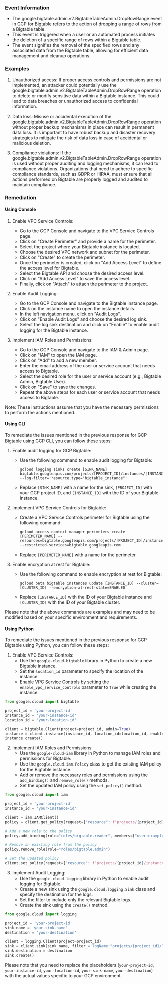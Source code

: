 
### Event Information

- The google.bigtable.admin.v2.BigtableTableAdmin.DropRowRange event in GCP for Bigtable refers to the action of dropping a range of rows from a Bigtable table.
- This event is triggered when a user or an automated process initiates the deletion of a specific range of rows within a Bigtable table.
- The event signifies the removal of the specified rows and any associated data from the Bigtable table, allowing for efficient data management and cleanup operations.


### Examples

1. Unauthorized access: If proper access controls and permissions are not implemented, an attacker could potentially use the google.bigtable.admin.v2.BigtableTableAdmin.DropRowRange operation to delete or modify sensitive data within a Bigtable instance. This could lead to data breaches or unauthorized access to confidential information.

2. Data loss: Misuse or accidental execution of the google.bigtable.admin.v2.BigtableTableAdmin.DropRowRange operation without proper backup mechanisms in place can result in permanent data loss. It is important to have robust backup and disaster recovery strategies to mitigate the risk of data loss in case of accidental or malicious deletion.

3. Compliance violations: If the google.bigtable.admin.v2.BigtableTableAdmin.DropRowRange operation is used without proper auditing and logging mechanisms, it can lead to compliance violations. Organizations that need to adhere to specific compliance standards, such as GDPR or HIPAA, must ensure that all actions performed on Bigtable are properly logged and audited to maintain compliance.

### Remediation

#### Using Console

1. Enable VPC Service Controls:
   - Go to the GCP Console and navigate to the VPC Service Controls page.
   - Click on "Create Perimeter" and provide a name for the perimeter.
   - Select the project where your Bigtable instance is located.
   - Choose the desired VPC network and subnet for the perimeter.
   - Click on "Create" to create the perimeter.
   - Once the perimeter is created, click on "Add Access Level" to define the access level for Bigtable.
   - Select the Bigtable API and choose the desired access level.
   - Click on "Add Access Level" to save the access level.
   - Finally, click on "Attach" to attach the perimeter to the project.

2. Enable Audit Logging:
   - Go to the GCP Console and navigate to the Bigtable instance page.
   - Click on the instance name to open the instance details.
   - In the left navigation menu, click on "Audit Logs".
   - Click on "Enable Audit Logs" and choose the desired log sink.
   - Select the log sink destination and click on "Enable" to enable audit logging for the Bigtable instance.

3. Implement IAM Roles and Permissions:
   - Go to the GCP Console and navigate to the IAM & Admin page.
   - Click on "IAM" to open the IAM page.
   - Click on "Add" to add a new member.
   - Enter the email address of the user or service account that needs access to Bigtable.
   - Select the desired role for the user or service account (e.g., Bigtable Admin, Bigtable User).
   - Click on "Save" to save the changes.
   - Repeat the above steps for each user or service account that needs access to Bigtable.

Note: These instructions assume that you have the necessary permissions to perform the actions mentioned.

#### Using CLI

To remediate the issues mentioned in the previous response for GCP Bigtable using GCP CLI, you can follow these steps:

1. Enable audit logging for GCP Bigtable:
   - Use the following command to enable audit logging for Bigtable:
     ```
     gcloud logging sinks create [SINK_NAME] bigtable.googleapis.com/projects/[PROJECT_ID]/instances/[INSTANCE_ID] --log-filter='resource.type="bigtable_instance"'
     ```
   - Replace `[SINK_NAME]` with a name for the sink, `[PROJECT_ID]` with your GCP project ID, and `[INSTANCE_ID]` with the ID of your Bigtable instance.

2. Implement VPC Service Controls for Bigtable:
   - Create a VPC Service Controls perimeter for Bigtable using the following command:
     ```
     gcloud access-context-manager perimeters create [PERIMETER_NAME] --resources=bigtable.googleapis.com/projects/[PROJECT_ID]/instances/[INSTANCE_ID] --restricted-services=bigtable.googleapis.com
     ```
   - Replace `[PERIMETER_NAME]` with a name for the perimeter.

3. Enable encryption at rest for Bigtable:
   - Use the following command to enable encryption at rest for Bigtable:
     ```
     gcloud beta bigtable instances update [INSTANCE_ID] --cluster=[CLUSTER_ID] --encryption-at-rest-state=ENABLED
     ```
   - Replace `[INSTANCE_ID]` with the ID of your Bigtable instance and `[CLUSTER_ID]` with the ID of your Bigtable cluster.

Please note that the above commands are examples and may need to be modified based on your specific environment and requirements.

#### Using Python

To remediate the issues mentioned in the previous response for GCP Bigtable using Python, you can follow these steps:

1. Enable VPC Service Controls:
   - Use the `google-cloud-bigtable` library in Python to create a new Bigtable instance.
   - Set the `location_id` parameter to specify the location of the instance.
   - Enable VPC Service Controls by setting the `enable_vpc_service_controls` parameter to `True` while creating the instance.

```python
from google.cloud import bigtable

project_id = 'your-project-id'
instance_id = 'your-instance-id'
location_id = 'your-location-id'

client = bigtable.Client(project=project_id, admin=True)
instance = client.instance(instance_id, location_id=location_id, enable_vpc_service_controls=True)
instance.create()
```

2. Implement IAM Roles and Permissions:
   - Use the `google-cloud-iam` library in Python to manage IAM roles and permissions for Bigtable.
   - Use the `google.cloud.iam.Policy` class to get the existing IAM policy for the Bigtable instance.
   - Add or remove the necessary roles and permissions using the `add_binding()` and `remove_role()` methods.
   - Set the updated IAM policy using the `set_policy()` method.

```python
from google.cloud import iam

project_id = 'your-project-id'
instance_id = 'your-instance-id'

client = iam.IAMClient()
policy = client.get_policy(request={"resource": f"projects/{project_id}/instances/{instance_id}"})

# Add a new role to the policy
policy.add_binding(role="roles/bigtable.reader", members=["user:example@example.com"])

# Remove an existing role from the policy
policy.remove_role(role="roles/bigtable.admin")

# Set the updated policy
client.set_policy(request={"resource": f"projects/{project_id}/instances/{instance_id}", "policy": policy})
```

3. Implement Audit Logging:
   - Use the `google-cloud-logging` library in Python to enable audit logging for Bigtable.
   - Create a new sink using the `google.cloud.logging.Sink` class and specify the destination for the logs.
   - Set the filter to include only the relevant Bigtable logs.
   - Create the sink using the `create()` method.

```python
from google.cloud import logging

project_id = 'your-project-id'
sink_name = 'your-sink-name'
destination = 'your-destination'

client = logging.Client(project=project_id)
sink = client.sink(sink_name, filter_='logName:"projects/{project_id}/logs/cloudaudit.googleapis.com%2Fdata_access"')
sink.destination = destination
sink.create()
```

Please note that you need to replace the placeholders (`your-project-id`, `your-instance-id`, `your-location-id`, `your-sink-name`, `your-destination`) with the actual values specific to your GCP environment.

